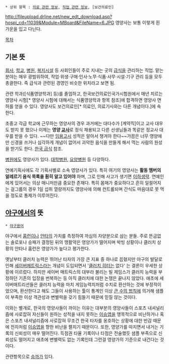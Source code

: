  * 상위 항목 : [[의료 관련 정보]], [[직업 관련 정보]], [보건의료인]

http://fileupload.drline.net/new_edt_download.asp?hospi_cd=11039&Module=MBoard&FileName=6.JPG
영양사는 보통 이렇게 흰 가운을 입고 다닌다.

[[목차]]
== 기본 뜻 ==
[[회사]], [[학교]], [[병원]], [[복지시설]] 등 사회인들이 주로 지내는 곳의 [[급식]]을 관리하는 직업. 맡는 분야는 매우 광범위하여, 작업·위생·구매·인사·노무·식품·사무·시설·기구 관리 등을 모두 총괄한다. 즉 급식과 관련된 경영인 비슷한 위치라고 보면 됨. 

관련 학과([식품영양학과] 등)를 졸업하고, 한국보건의료인국가시험원에서 매년 치르는 영양사 시험[* 영양사 시험에 대해서는 식품영양학과 항목 참조]에 합격하면 영양사 면허를 얻을 수 있다. 영양사도 보건의료인[* 의료인, 의료기사와는 다른 개념이다.]에 속한다.

초중고 각급 학교에 근무하는 영양사의 경우 과거에는 대다수가 [계약직]이고 교사 대우도 받지 못 했으나 이제는 '''영양 [[교사]]'''로 정식 채용되고 다른 선생님들과 똑같은 정교사 대우를 받을 수 있다. ~~다만 [[임용고시]] 성적은 알아서 챙겨야 한다~~가끔은 너무 영양에만 신경을 쓰거나 심각하게 개념이 없어서 괴악한 음식을 만들게 해서 먹는 사람의 원성을 받기도 한다. [[한국 급식]] 참조.

[[병원]]에도 영양사가 있다. [[대학병원]], [[요양병원]] 등 다양하다.

연예기획사에도 각 기획사별로 소속 영양사가 있다. 특히 여기의 영양사는 '''활동 멤버의 알레르기 음식 목록을 훤히 알고 있어야''' 하며, 그로 인해 사고가 생기면 [[이하생략]]. 연예인에게 있어서는 의상 매니저만큼 중요한 존재다. 특히 몸매가 중요하다고 흔히 일컬어지는 걸그룹의 경우 1일 섭취 열량까지도 영양사에 의해 컨트롤되며 간식도 마음대로 못 먹을 정도로 통제가 이루어진다.

== [[야구]]에서의 뜻 ==
 * [[야구용어]]

야구에서 [[홈런]]이나 [[안타]]의 가치를 측정하여 까심의 자양분으로 삼는 분들. 주로 뜬금없는 솔로포나 승패가 결정된 뒤의 맹활약은 영양가가 떨어지며 박빙 상황이나 클러치 상황의 안타나 홈런은 영양가가 높다고 평가한다. 

옛날부터 클러치 능력은 뛰어난 타자의 가장 큰 지표 중 하나로 꼽혔지만 야구의 발달로 인해 [[세이버메트릭스]]라는 개념이 도입되면서 '[[클러치 히터]]는 없다' 는 결론이 우세한 상황에 이르렀다. 하지만 세이버 매트릭스의 대부라 불리는 빌 제임스가 클러치 능력을 부정하던 기존의 입장을 번복하는 등 아직 클러치에 대한 논쟁은 끝나지 않았다. 애초에 세이버매트리션들은 클러치 능력을 마치 게임능력치처럼 수치로 환산하는 것에 부정적이었으며, 환산한다고 해도 그들이 사용하는 툴이 통계인 이상 [[큰 수의 법칙]]에 의거해 샘플이 부족한 이상 객관성과 변별력을 갖기 힘들기 때문에 믿질 않는 것이다.

이와는 별개로, 한국의 영양사들이 까이는 이유는 대부분의 영양사들이 스포츠 내셔널리즘에 사로잡혀 자신들이 원하는 성적을 내지 못하는 [[이승엽]]을 맹목적으로 비난하거나 혹은 스포츠 내셔널리즘에 사로잡혀 무조건 한국 타자를 옹호하는 상황에 대한 반감 때문에 전자처럼 [[이승엽]]을 향한 비난을 펼치기 때문이다. 또한, 영양가를 따지면서 내거는 기록의 신뢰성이 매우 떨어진다. 득점권 타율 기록이나 타점은 전술했듯 샘플 부족으로 신뢰성도 떨어지고 애초에 변별력도 없는 기록인데 그런걸 영양가의 기준으로 내건다는 것이다.

관련항목으로 [[승까]]가 있다.
